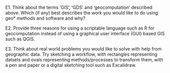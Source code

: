 
E1. Think about the terms 'GIS'\index{GIS}, 'GDS' and 'geocomputation' described above. Which (if any) best describes the work you would like to do using geo* methods and software and why?

E2. Provide three reasons for using a scriptable language such as R for geocomputation instead of using a graphical user interface (GUI) based GIS such as QGIS\index{QGIS}.

E3. Think about real world problems you would like to solve with help from geographic data. Try sketching a workflow, with rectangles representing datsets and ovals representing methods/processes to transform them, with a pen and paper or a digital sketching tool such as Excalidraw.

<!--toDo: rl -->
<!--add solutions!-->